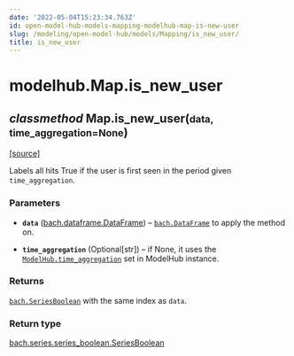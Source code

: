 ```yaml
---
date: '2022-05-04T15:23:34.763Z'
id: open-model-hub-models-mapping-modelhub-map-is-new-user
slug: /modeling/open-model-hub/models/Mapping/is_new_user/
title: is_new_user
---
```


# modelhub.Map.is_new_user

<div className="method">

<h2 className="signature-method"><span className="type-annotation"><em>classmethod</em></span> <span className="additional-name">Map.</span><span className="name">is_new_user(</span><small className="parameter-list"><span className="parameter" id="data">data</span>, <span className="parameter" id="time_aggregation">time_aggregation=None</span></small>)</h2>


&#8203;<span className="view-source">[[source]](https://github.com/objectiv/objectiv-analytics/blob/main/modelhub/modelhub/map.py)</span>

<div className="content">

Labels all hits True if the user is first seen in the period given `time_aggregation`.


### Parameters

* **`data`** ([bach.dataframe.DataFrame](/docs/modeling/bach/api-reference/DataFrame)) – [`bach.DataFrame`](/docs/modeling/bach/api-reference/DataFrame) to apply the method on.


* **`time_aggregation`** (Optional[str]) – if None, it uses the [`ModelHub.time_aggregation`](/docs/modeling/open-model-hub/api-reference/ModelHub/modelhub.ModelHub.time-aggregation) set in ModelHub
instance.





### Returns

[`bach.SeriesBoolean`](/docs/modeling/bach/api-reference/Series/Boolean) with the same index as `data`.



### Return type

[bach.series.series_boolean.SeriesBoolean](/docs/modeling/bach/api-reference/Series/Boolean)



</div>


</div>
